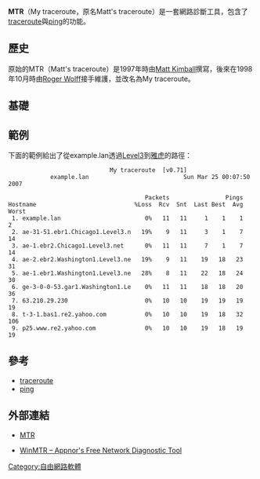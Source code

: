 {{Infobox software
| name                   = MTR
| title                  = MTR
| logo                   = <!-- [[File:|File:]] -->
| screenshot             = Mtr 0.94 screenshot.png
| caption                = 
| collapsible            = 
| author                 = 
| developer              = BitWizard
| released               = <!-- {{Start date|YYYY|MM|DD|df=yes/no}} -->
| discontinued           = 
| latest release version = 0.94
| latest release date    = {{Start date and age|2021|07|24}}
| latest preview version = 
| latest preview date    = <!-- {{Start date and age|YYYY|MM|DD|df=yes/no}} -->
| frequently updated     = <!-- DO NOT include this parameter unless you know what it does -->
| programming language   = [[C语言|C语言]]
| operating system       = [[类Unix系统|类Unix系统]]
| platform               = 
| size                   = 
| language               = 
| status                 = 
| genre                  = 網路
| license                = [[GNU_General_Public_License|GNU General Public License]] Version 2
| website                = {{URL|www.bitwizard.nl/mtr/}}
}}
'''MTR'''（My traceroute，原名Matt's traceroute）是一套網路診斷工具，包含了[[traceroute|traceroute]]與[[ping|ping]]的功能。

== 歷史 ==
原始的MTR（Matt's traceroute）是1997年時由[[Matt_Kimball|Matt Kimball]]撰寫，後來在1998年10月時由[[Roger_Wolff|Roger Wolff]]接手維護，並改名為My traceroute。

== 基礎 ==

== 範例 ==
下面的範例給出了從example.lan透過[[Level3|Level3]]到[[雅虎|雅虎]]的路徑：
<pre>
                             My traceroute  [v0.71]
            example.lan                           Sun Mar 25 00:07:50 2007

                                       Packets                Pings
Hostname                            %Loss  Rcv  Snt  Last Best  Avg  Worst
 1. example.lan                        0%   11   11     1    1    1      2
 2. ae-31-51.ebr1.Chicago1.Level3.n   19%    9   11     3    1    7     14
 3. ae-1.ebr2.Chicago1.Level3.net      0%   11   11     7    1    7     14
 4. ae-2.ebr2.Washington1.Level3.ne   19%    9   11    19   18   23     31
 5. ae-1.ebr1.Washington1.Level3.ne   28%    8   11    22   18   24     30
 6. ge-3-0-0-53.gar1.Washington1.Le    0%   11   11    18   18   20     36
 7. 63.210.29.230                      0%   10   10    19   19   19     19
 8. t-3-1.bas1.re2.yahoo.com           0%   10   10    19   18   32    106
 9. p25.www.re2.yahoo.com              0%   10   10    19   18   19     19
</pre>

== 參考 ==
* [[traceroute|traceroute]]
* [[ping|ping]]

== 外部連結 ==
* {{en}} [http://www.bitwizard.nl/mtr/ MTR] {{Wayback|url=http://www.bitwizard.nl/mtr/ |date=20210120224558 }}
* {{en}} [https://web.archive.org/web/20140101203650/http://winmtr.net/ WinMTR – Appnor's Free Network Diagnostic Tool]

[[Category:自由網路軟體|Category:自由網路軟體]]